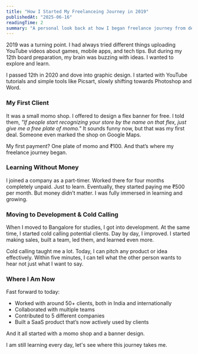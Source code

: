 ```yaml
---
title: "How I Started My Freelanceing Journey in 2019"
publishedAt: "2025-06-16"
readingTime: 2
summary: "A personal look back at how I began freelance journey from designing banners for a momo shop to working with global clients and building a SaaS product and automating there workflow."
---
```


2019 was a turning point. I had always tried different things uploading YouTube videos about games, mobile apps, and tech tips. But during my 12th board preparation, my brain was buzzing with ideas. I wanted to explore and learn.

I passed 12th in 2020 and dove into graphic design. I started with YouTube tutorials and simple tools like Picsart, slowly shifting towards Photoshop and Word.

### My First Client

It was a small momo shop. I offered to design a flex banner for free. I told them, _"If people start recognizing your store by the name on that flex, just give me a free plate of momo."_ It sounds funny now, but that was my first deal. Someone even marked the shop on Google Maps.

My first payment? One plate of momo and ₹100. And that’s where my freelance journey began.

### Learning Without Money

I joined a company as a part-timer. Worked there for four months completely unpaid. Just to learn. Eventually, they started paying me ₹500 per month. But money didn’t matter. I was fully immersed in learning and growing.

### Moving to Development & Cold Calling

When I moved to Bangalore for studies, I got into development. At the same time, I started cold calling potential clients. Day by day, I improved. I started making sales, built a team, led them, and learned even more.

Cold calling taught me a lot. Today, I can pitch any product or idea effectively. Within five minutes, I can tell what the other person wants to hear not just what I want to say.

### Where I Am Now

Fast forward to today:

- Worked with around 50+ clients, both in India and internationally
- Collaborated with multiple teams
- Contributed to 5 different companies
- Built a SaaS product that’s now actively used by clients

And it all started with a momo shop and a banner design.

I am still learning every day, let's see where this journey takes me.
